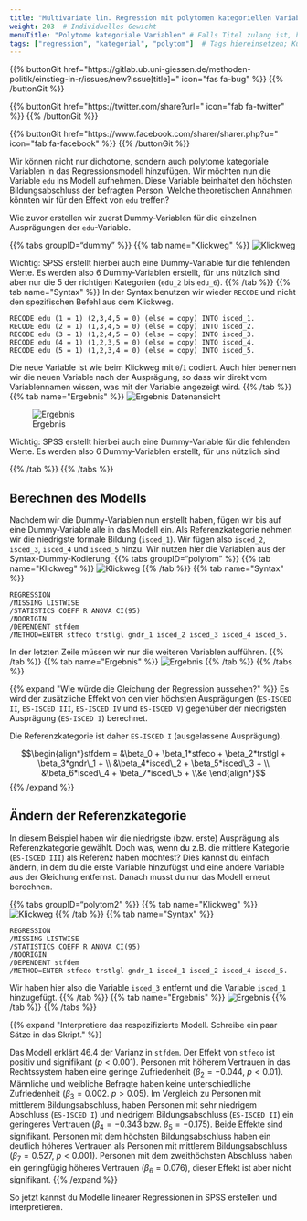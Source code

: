 ```yaml
---
title: "Multivariate lin. Regression mit polytomen kategoriellen Variablen"  # Titel der Seite
weight: 203  # Individuelles Gewicht 
menuTitle: "Polytome kategoriale Variablen" # Falls Titel zulang ist, hier Kurztitel
tags: ["regression", "kategorial", "polytom"]  # Tags hiereinsetzen; Kurzwort, was auf der Seite passsiert
---
```


{{% buttonGit href=\"https\:\/\/gitlab.ub.uni-giessen.de\/methoden-politik\/einstieg-in-r\/issues\/new?issue[title]=\" icon=\"fas fa-bug\" %}} {{% /buttonGit %}} 

{{% buttonGit href=\"https\:\/\/twitter.com\/share?url=\" icon=\"fab fa-twitter\" %}} {{% /buttonGit %}}

{{% buttonGit href=\"https\:\/\/www.facebook.com\/sharer\/sharer.php?u=\" icon=\"fab fa-facebook\" %}} {{% /buttonGit %}}

Wir können nicht nur dichotome, sondern auch polytome kategoriale Variablen in das Regressionsmodell hinzufügen. Wir möchten nun die Variable `edu` ins Modell aufnehmen. Diese Variable beinhaltet den höchsten Bildungsabschluss der befragten Person. Welche theoretischen Annahmen könnten wir für den Effekt von `edu` treffen?

Wie zuvor erstellen wir zuerst Dummy-Variablen für die einzelnen Ausprägungen der `edu`-Variable.

{{% tabs groupID="dummy" %}}
{{% tab name=\"Klickweg\" %}}
![Klickweg](../gif/dummy.gif)

Wichtig: SPSS erstellt hierbei auch eine Dummy-Variable für die fehlenden Werte. Es werden also $6$ Dummy-Variablen erstellt, für uns nützlich sind aber nur die $5$ der richtigen Kategorien (`edu_2` bis `edu_6`).
{{% /tab %}}
{{% tab name=\"Syntax\" %}}
In der Syntax benutzen wir wieder `RECODE` und nicht den spezifischen Befehl aus dem Klickweg.
```spss
RECODE edu (1 = 1) (2,3,4,5 = 0) (else = copy) INTO isced_1.
RECODE edu (2 = 1) (1,3,4,5 = 0) (else = copy) INTO isced_2.
RECODE edu (3 = 1) (1,2,4,5 = 0) (else = copy) INTO isced_3.
RECODE edu (4 = 1) (1,2,3,5 = 0) (else = copy) INTO isced_4.
RECODE edu (5 = 1) (1,2,3,4 = 0) (else = copy) INTO isced_5.
```

Die neue Variable ist wie beim Klickweg mit `0`/`1` codiert. Auch hier benennen wir die neuen Variable nach der Ausprägung, so dass wir direkt vom Variablennamen wissen, was mit der Variable angezeigt wird. 
{{% /tab %}}
{{% tab name=\"Ergebnis\" %}}
![Ergebnis Datenansicht](../img/dummy-edu2.png)

![Ergebnis](../img/dummy-edu.png)

Wichtig: SPSS erstellt hierbei auch eine Dummy-Variable für die fehlenden Werte. Es werden also $6$ Dummy-Variablen erstellt, für uns nützlich sind

{{% /tab %}}
{{% /tabs %}}

## Berechnen des Modells
Nachdem wir die Dummy-Variablen nun erstellt haben, fügen wir bis auf eine Dummy-Variable alle in das Modell ein. Als Referenzkategorie nehmen wir die niedrigste formale Bildung (`isced_1`). Wir fügen also `isced_2`, `isced_3`, `isced_4` und `isced_5` hinzu. Wir nutzen hier die Variablen aus der Syntax-Dummy-Kodierung. 
{{% tabs groupID="polytom" %}}
{{% tab name=\"Klickweg\" %}}
![Klickweg](../gif/polytom.gif)
{{% /tab %}}
{{% tab name=\"Syntax\" %}}
```spss
REGRESSION
/MISSING LISTWISE 
/STATISTICS COEFF R ANOVA CI(95)
/NOORIGIN
/DEPENDENT stfdem
/METHOD=ENTER stfeco trstlgl gndr_1 isced_2 isced_3 isced_4 isced_5.
```

In der letzten Zeile müssen wir nur die weiteren Variablen aufführen. 
{{% /tab %}}
{{% tab name=\"Ergebnis\" %}}
![Ergebnis](../img/results4.png)
{{% /tab %}}
{{% /tabs %}}

{{% expand \"Wie würde die Gleichung der Regression aussehen?\" %}}
Es wird der zusätzliche Effekt von den vier höchsten Ausprägungen (`ES-ISCED II`, `ES-ISCED III`, `ES-ISCED IV` und `ES-ISCED V`) gegenüber der niedrigsten Ausprägung (`ES-ISCED I`) berechnet. 

Die Referenzkategorie ist daher `ES-ISCED I` (ausgelassene Ausprägung).

$$\begin{align*}stfdem = &\beta_0 + \beta_1*stfeco + \beta_2*trstlgl + \beta_3*gndr\_1 + \\ &\beta_4*isced\_2 + \beta_5*isced\_3 + \\ &\beta_6*isced\_4 + \beta_7*isced\_5 + \\&e \end{align*}$$
{{% /expand %}}

## Ändern der Referenzkategorie
In diesem Beispiel haben wir die niedrigste (bzw. erste) Ausprägung als Referenzkategorie gewählt. Doch was, wenn du z.B. die mittlere Kategorie (`ES-ISCED III`) als Referenz haben möchtest? Dies kannst du einfach ändern, in dem du die erste Variable hinzufügst und eine andere Variable aus der Gleichung entfernst. Danach musst du nur das Modell erneut berechnen.

{{% tabs groupID="polytom2" %}}
{{% tab name=\"Klickweg\" %}}
![Klickweg](../gif/polytom2.gif)
{{% /tab %}}
{{% tab name=\"Syntax\" %}}
```spss
REGRESSION
/MISSING LISTWISE 
/STATISTICS COEFF R ANOVA CI(95)
/NOORIGIN
/DEPENDENT stfdem
/METHOD=ENTER stfeco trstlgl gndr_1 isced_1 isced_2 isced_4 isced_5.
```

Wir haben hier also die Variable `isced_3` entfernt und die Variable `isced_1` hinzugefügt. 
{{% /tab %}}
{{% tab name=\"Ergebnis\" %}}
![Ergebnis](../img/polytom2.png)
{{% /tab %}}
{{% /tabs %}}

{{% expand \"Interpretiere das respezifizierte Modell. Schreibe ein paar Sätze in das Skript.\" %}}

Das Modell erklärt $46.4 %$ der Varianz in `stfdem`. Der Effekt von `stfeco` ist positiv und signifikant ($p<0.001$). Personen mit höherem Vertrauen in das Rechtssystem haben eine geringe Zufriedenheit ($\beta_2 = -0.044$, $p<0.01$). Männliche und weibliche Befragte haben keine unterschiedliche Zufriedenheit ($\beta_3 = 0.002$. $p>0.05$). Im Vergleich zu Personen mit mittlerem Bildungsabschluss, haben Personen mit sehr niedrigem Abschluss (`ES-ISCED I`) und niedrigem Bildungsabschluss (`ES-ISCED II`) ein geringeres Vertrauen ($\beta_4 = -0.343$ bzw. $\beta_5 = -0.175$). Beide Effekte sind signifikant. Personen mit dem höchsten Bildungsabschluss haben ein deutlich höheres Vertrauen als Personen mit mittlerem Bildungsabschluss ($\beta_7 = 0.527$, $p<0.001$). Personen mit dem zweithöchsten Abschluss haben ein geringfügig höheres Vertrauen ($\beta_6 = 0.076$), dieser Effekt ist aber nicht signifikant. 
{{% /expand %}}

So jetzt kannst du Modelle linearer Regressionen in SPSS erstellen und interpretieren.
